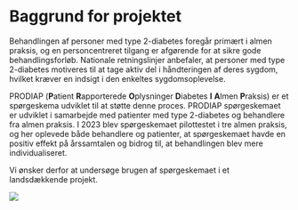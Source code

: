 # Baggrund for projektet

Behandlingen af personer med type 2-diabetes foregår primært i almen praksis, og en personcentreret tilgang er afgørende for at sikre gode behandlingsforløb. Nationale retningslinjer anbefaler, at personer med type 2-diabetes motiveres til at tage aktiv del i håndteringen af deres sygdom, hvilket kræver en indsigt i den enkeltes sygdomsoplevelse.

PRODIAP (**P**atient **R**apporterede **O**plysninger **D**iabetes **I** **A**lmen **P**raksis) er et spørgeskema udviklet til at støtte denne proces. PRODIAP spørgeskemaet er udviklet i samarbejde med patienter med type 2-diabetes og behandlere fra almen praksis. I 2023 blev spørgeskemaet pilottestet i tre almen praksis, og her oplevede både behandlere og patienter, at spørgeskemaet havde en positiv effekt på årssamtalen og bidrog til, at behandlingen blev mere individualiseret.

Vi ønsker derfor at undersøge brugen af spørgeskemaet i et landsdækkende projekt.


![](images/tilst_scr_00_03_05_11.Still020.jpg){.profile-picture}
